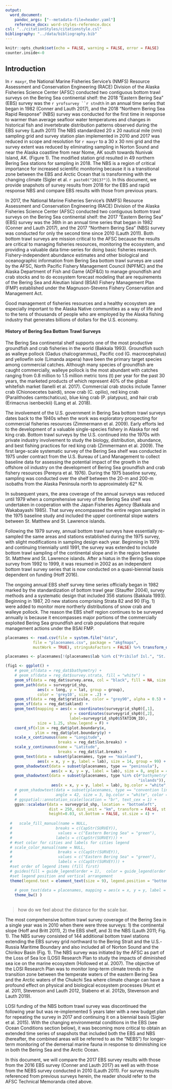 ```yaml
---
output:
  word_document:
    pandoc_args: ["--metadata-file=header.yaml"]
    reference_docx: word-styles-reference.docx
csl: "../citationStyles/citationstyle.csl"
bibliography: "../data/bibliography.bib"
---
```


```r
knitr::opts_chunk$set(echo = FALSE, warning = FALSE, error = FALSE)
counter.inside<-0
```

## Introduction

In `r maxyr`, the National Marine Fisheries Service’s (NMFS) Resource Assessment and Conservation Engineering (RACE) Division of the Alaska Fisheries Science Center (AFSC) conducted two contiguous bottom trawl surveys on the Bering Sea continental shelf: the 2018 “Eastern Bering Sea” (EBS) survey was the `r yrofsurvey ``r stndth` in an annual time series that began in 1982 (Conner and Lauth 2017), and the 2018 “Northern Bering Sea Rapid Response” (NBS) survey was conducted for the first time in response to warmer than average seafloor water temperatures and changes in historical fish and invertebrate distribution patterns observed during the EBS survey (Lauth 2011) The NBS standardized 20 x 20 nautical mile (nmi) sampling grid and survey station plan implemented in 2010 and 2017 was reduced in scope and resolution for `r maxyr` to a 30 x 30 nmi grid and the survey extent was reduced by eliminating sampling in Norton Sound and near the Alaska coastline from near Nome, AK south towards Nunivak Island, AK. (Figure 1). The modified station grid resulted in 49 northern Bering Sea stations for sampling in 2018. The NBS is a region of critical importance for increased scientific monitoring because it is a transitional zone between the EBS and Arctic Ocean that is transforming with the changing climate (Sigler et al. `r paste0("2013?")`). In this document, we provide snapshots of survey results from 2018 for the EBS and rapid response NBS and compare EBS results with those from previous years.

In 2017, the National Marine Fisheries Service’s (NMFS) Resource Assessment and Conservation Engineering (RACE) Division of the Alaska Fisheries Science Center (AFSC) conducted two contiguous bottom trawl surveys on the Bering Sea continental shelf: the 2017 “Eastern Bering Sea” (EBS) survey was the 36th in an annual time series that began in 1982 (Conner and Lauth 2017), and the 2017 “Northern Bering Sea” (NBS) survey was conducted for only the second time since 2010 (Lauth 2011). Both bottom trawl surveys are mission critical to the AFSC because the results are critical to managing fisheries resources, monitoring the ecosystem, and providing a valuable data time-series for doing basic fisheries research. Fishery-independent abundance estimates and other biological and oceanographic information from Bering Sea bottom trawl surveys are used by the AFSC, North Pacific Fishery Management Council (NPFMC) and the Alaska Department of Fish and Game (ADF&G) to manage groundfish and crab stocks and to do ecosystem forecast modeling that are requirements of the Bering Sea and Aleutian Island (BSAI) Fishery Management Plan (FMP) established under the Magnuson-Stevens Fishery Conservation and Management Act. 

Good management of fisheries resources and a healthy ecosystem are especially important to the Alaska Native communities as a way of life and to the tens of thousands of people who are employed by the Alaska fishing industry that generates billions of dollars for the U.S. economy. 

#### History of Bering Sea Bottom Trawl Surveys

The Bering Sea continental shelf supports one of the most productive groundfish and crab fisheries in the world (Bakkala 1993). Groundfish such as walleye pollock (Gadus chalcogrammus), Pacific cod (G. macrocephalus) and yellowfin sole (Limanda aspera) have been the primary target species among commercial catches. Although many species of groundfish are caught commercially, walleye pollock is the most abundant with catches ranging from 0.8 million to 1.5 million metric tons (t) per year for the past 30 years, the marketed products of which represent 40% of the global whitefish market (Ianelli et al. 2017). Commercial crab stocks include Tanner crab (Chionoecetes bairdi), snow crab (C. opilio), red king crab (Paralithodes camtschaticus), blue king crab (P. platypus), and hair crab (Erimacrus isenbeckii) (Lang et al. 2018).

The involvement of the U.S. government in Bering Sea bottom trawl surveys dates back to the 1940s when the work was exploratory prospecting for commercial fisheries resources (Zimmermann et al. 2009). Early efforts led to the development of a valuable single-species fishery in Alaska for red king crab. Bottom trawl surveys by the U.S. continued into the 1970s with private industry involvement to study the biology, distribution, abundance, and best fishing practices for red king crab (Zimmermann et al. 2009). The first large-scale systematic survey of the Bering Sea shelf was conducted in 1975 under contract from the U.S. Bureau of Land Management to collect baseline data for assessing the potential impact of the growth in the offshore oil industry on the development of Bering Sea groundfish and crab fishery resources (Pereyra et al. 1976). During the 1975 baseline survey, sampling was conducted over the shelf between the 20-m and 200-m isobaths from the Alaska Peninsula north to approximately 62° N.

In subsequent years, the area coverage of the annual surveys was reduced until 1979 when a comprehensive survey of the Bering Sea shelf was undertaken in cooperation with the Japan Fisheries Agency (Bakkala and Wakabayashi 1985). That survey encompassed the entire region sampled in the 1975 baseline study and included the upper continental slope waters between St. Matthew and St. Lawrence islands.

Following the 1979 survey, annual bottom trawl surveys have essentially re-sampled the same areas and stations established during the 1975 survey, with slight modifications in sampling design each year. Beginning in 1979 and continuing triennially until 1991, the survey was extended to include bottom trawl sampling of the continental slope and in the region between St. Matthew and St. Lawrence islands. After a hiatus in the Bering Sea slope survey from 1992 to 1999, it was resumed in 2002 as an independent bottom trawl survey series that is now conducted on a quasi-biennial basis dependent on funding (Hoff 2016).

The ongoing annual EBS shelf survey time series officially began in 1982 marked by the standardization of bottom trawl gear (Stauffer 2004), survey methods and a systematic design that included 356 stations (Bakkala 1993). Beginning in 1987, 20 new stations comprising Strata 82 and 90 (Fig. 1) were added to monitor more northerly distributions of snow crab and walleye pollock. The reason the EBS shelf region continues to be surveyed annually is because it encompasses major portions of the commercially exploited Bering Sea groundfish and crab populations that require management actions under the BSAI FMP.

\newpage
\blandscape


```r

placenames <- read.csv(file = system.file("data", 
            file = "placenames.csv", package = "akgfmaps", 
            mustWork = TRUE), stringsAsFactors = FALSE) %>% transform_data_frame_crs(out.crs = sf::st_crs(reg_dat$survey.strata))

placenames <- placenames[!(placenames$lab %in% c("Pribilof Isl.", "St. Matthew")), ]

(fig1 <- ggplot() +
    # geom_sf(data = reg_dat$bathymetry) +
    # geom_sf(data = reg_dat$survey.strata, fill = "white") +
    geom_sf(data = reg_dat$survey.area, col = "black", fill = NA, size = 1, show.legend = TRUE) +
    geom_path(data = surveygrid_shp,
              aes(x = long, y = lat, group = group),
              color = 'grey10', size = .2) +
    geom_sf(data = reg_dat$graticule, color = "grey90", alpha = 0.5) +
    geom_sf(data = reg_dat$akland) +
    geom_text(mapping = aes(x = coordinates(surveygrid_shp0)[,1], 
                            y = coordinates(surveygrid_shp0)[,2], 
                            label=surveygrid_shp0$STATION_ID), 
              size = 1.25, show.legend = F) +
    coord_sf(xlim = reg_dat$plot.boundary$x, 
             ylim = reg_dat$plot.boundary$y) +
    scale_x_continuous(name = "Longitude", 
                       breaks = reg_dat$lon.breaks) + 
    scale_y_continuous(name = "Latitude", 
                       breaks = reg_dat$lat.breaks) +
    geom_text(data = subset(placenames, type == "mainland"), 
              aes(x = x, y = y, label = lab), size = 14, group = 99) + 
    geom_shadowtext(data = subset(placenames, type == "peninsula"), 
                    aes(x = x, y = y, label = lab), size = 8, angle = 40, bg.color = "white", color = "black", group = 99) + 
    geom_shadowtext(data = subset(placenames, type %in% c(#"bathymetry", 
                                                          "islands")),
                    aes(x = x, y = y, label = lab), bg.color = "white", color = "black", size = 3.88, group = 99) +
    # geom_shadowtext(data = subset(placenames, type == "convention line"), aes(x = x, y = y, label = lab),
    #                 angle = 42, size = 3, bg.color = "white", color = "black", group = 99) +
    # ggspatial::annotation_scale(location = "br", text_cex = 1) + 
    ggsn::scalebar(data = surveygrid_shp, location = "bottomleft",
                   dist = 250, dist_unit = "km", transform = FALSE, st.dist = .04, 
                   height=0.03, st.bottom = FALSE, st.size = 4) + 
    
  #   scale_fill_manual(name = NULL,
  #                   breaks = c(CapStr(SURVEY)),
  #                    values = c("Eastern Bering Sea" = "green"),
  #                   labels = c(CapStr(SURVEY))) +
  # #set color for cities and labels for cities legend
  # scale_color_manual(name = NULL, 
  #                    breaks = c(CapStr(SURVEY)),
  #                    values = c("Eastern Bering Sea" = "green"),
  #                    labels = c(CapStr(SURVEY))) +
  #set order of legend items (fill first)
  # guides(fill = guide_legend(order = 1),  color = guide_legend(order = 2)) +
  #set legend position and vertical arrangement
  theme(legend.text = element_text(size = 9), legend.position = "bottom", legend.box = "vertical") + 
    
    # geom_text(data = placenames, mapping = aes(x = x, y = y, label = lab)) +
    theme_bw() )
 
```

 > how do we feel about the distance for the scale bar. 

\elandscape
\newpage

The most comprehensive bottom trawl survey coverage of the Bering Sea in a single year was in 2010 when there were three surveys: 1) the continental slope (Hoff and Britt 2011), 2) the EBS shelf, and 3) the NBS (Lauth 2011; Fig. 1). The NBS survey consisted of 144 additional bottom trawl stations extending the EBS survey grid northward to the Bering Strait and the U.S.-Russia Maritime Boundary and also included all of Norton Sound and the Chirikov Basin (Fig. 1). The NBS survey was initiated by the AFSC as part of the Loss of Sea Ice (LOSI) Research Plan to study the impacts of diminished sea ice on the marine ecosystem (Hollowed et al. 2007). The objective of the LOSI Research Plan was to monitor long-term climate trends in the transition zone between the temperate waters of the eastern Bering Sea and the Arctic waters of the Chukchi Sea where climate change can have a profound effect on physical and biological ecosystem processes (Hunt et al. 2011, Stevenson and Lauth 2012, Stabeno et al. 2012b, Stevenson and Lauth 2019).

LOSI funding of the NBS bottom trawl survey was discontinued the following year but was re-implemented 5 years later with a new budget plan for repeating the survey in 2017 and continuing it on a biennial basis (Sigler et al. 2015). With the changing environmental conditions in the EBS (see Ocean Conditions section below), it was becoming more critical to obtain an extended time series of snapshots that included both the EBS and NBS (hereafter, the combined areas will be referred to as the “NEBS”) for longer-term monitoring of the demersal marine fauna in response to diminishing ice in both the Bering Sea and the Arctic Ocean.

In this document, we will compare the 2017 EBS survey results with those from the 2016 EBS survey (Conner and Lauth 2017) as well as with those from the NEBS survey conducted in 2010 (Lauth 2011). For survey results referenced from previous surveys herein, the reader should refer to the AFSC Technical Memoranda cited above.








